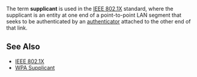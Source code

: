 The term '''supplicant''' is used in the [[IEEE 802.1X]] standard, where the supplicant is an entity at one end of a point-to-point LAN segment that seeks to be authenticated by an [[authenticator]] attached to the other end of that link.

==See Also==
* [[IEEE 802.1X]]
* [[WPA Supplicant]]